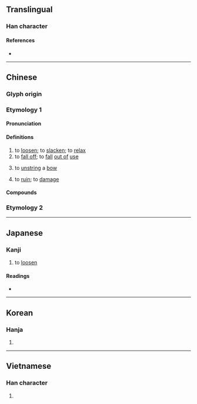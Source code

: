 {{character info}}
==Translingual==

===Han character===
{{Han char|rn=57|rad=弓|as=03|sn=6|four=14212|canj=NPD|ids=⿰弓也}}

====References====
* {{Han ref|kx=0357.060|dkj=09724|dj=0673.140|hdz=20991.130|uh=5F1B|ud=24347|bh=A6A2|bd=42658}}

----

==Chinese==
{{zh-forms}}

===Glyph origin===
{{Han etym}}

===Etymology 1===

====Pronunciation====
{{zh-pron
|m=chí,shǐ
|c=ci2,ci4
|mn=tw,xm,zz:sí/qz,xm,zz:tî
|mn_note=sí - literary (Xiamen, Zhangzhou); tî - vernacular (俗) (Xiamen, Zhangzhou)
|mc=y
|oc=y
|cat=v
}}

====Definitions====
{{zh-hanzi}}

# to [[loosen]]; to [[slacken]]; to [[relax]]
# to [[fall off]]; to [[fall]] [[out of]] [[use]]
# {{lb|zh|literary}} to [[unstring]] a [[bow]]
# {{lb|zh|literary}} to [[ruin]]; to [[damage]]

====Compounds====
{{zh-der|一弛一張|一張一弛|厥弛|外弛內張|廢弛|弛廢|弛張|弛禁|弛緩|張弛|懈弛|放蕩弛縱|澆弛|簡弛|綱紀廢弛|色衰愛弛|跅弛|鬆弛}}

===Etymology 2===
{{zh-see|施|v|to [[give]], [[grant]]; to [[put]] into [[effect]], [[carry out]]}}

----

==Japanese==

===Kanji===
{{ja-kanji|grade=|rs=弓03}}

# to [[loosen]]

====Readings====
* {{ja-readings
|goon=し
|kanon=し
|kanyoon=ち
|kun=たる-む, たる-める, たゆ-む, ゆる-む, ゆる-める
}}

----

==Korean==

===Hanja===
{{ko-hanja|hangeul=[[이]], [[치]]|eumhun=|rv=i, chi|mr=i, ch'i|y=i, chi}}

# {{rfdef|ko|sort=弓03}}

----

==Vietnamese==

===Han character===
{{vi-readings|reading=thỉ|rs=弓03}}

# {{rfdef|vi}}